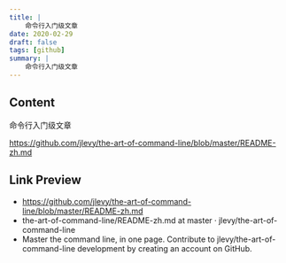 ```yaml
---
title: |
    命令行入门级文章
date: 2020-02-29
draft: false
tags: [github]
summary: |
    命令行入门级文章
---
```


## Content

命令行入门级文章

https://github.com/jlevy/the-art-of-command-line/blob/master/README-zh.md

## Link Preview

- https://github.com/jlevy/the-art-of-command-line/blob/master/README-zh.md
- the-art-of-command-line/README-zh.md at master · jlevy/the-art-of-command-line
- Master the command line, in one page. Contribute to jlevy/the-art-of-command-line development by creating an account on GitHub.
